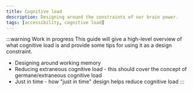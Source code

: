 ```yaml
---
title: Cognitive load
description: Designing around the constraints of our brain power.
tags: [accessibility, cognitive load]
---
```


:::warning Work in progress
This guide will give a high-level overview of what cognitive load is and provide some tips for using it as a design constraint.

- Designing around working memory
- Reducing extraneous cognitive load - this should cover the concept of germane/extraneous cognitive load
- Just in time - how "just in time" design helps reduce cognitive load
:::


